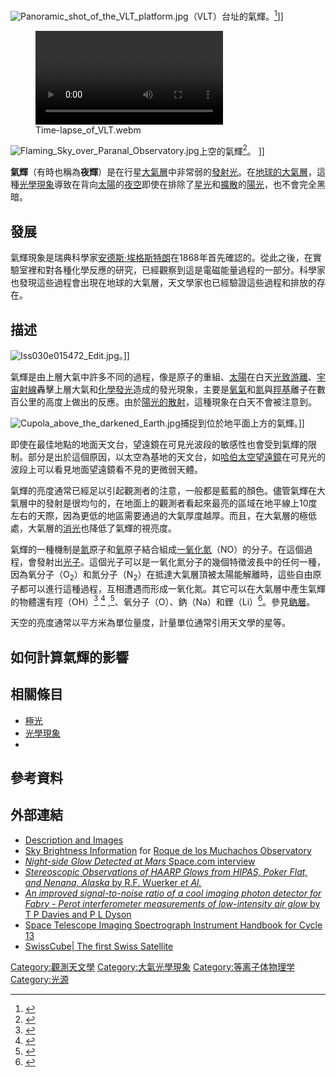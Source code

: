[[File:Panoramic_shot_of_the_VLT_platform.jpg|thumb]]（VLT）台址的氣輝。<ref>{{cite web|title=Austrian Software Tools Developed for ESO|url=http://www.eso.org/public/announcements/ann14041/|website=www.eso.org|publisher=European Southern Observatory|accessdate=6 June 2014|archive-date=2017-09-05|archive-url=https://web.archive.org/web/20170905191830/http://www.eso.org/public/announcements/ann14041/|dead-url=yes}}</ref>]]

[[File:Time-lapse_of_VLT.webm|thumb]]

[[File:Flaming_Sky_over_Paranal_Observatory.jpg|thumb]]上空的氣輝<ref>{{cite news|title=Flaming Sky over Paranal|url=http://www.eso.org/public/images/potw1343a/|accessdate=29 October 2013|newspaper=ESO Picture of the Week|archive-date=2014-02-26|archive-url=https://web.archive.org/web/20140226230748/http://www.eso.org/public/images/potw1343a/|dead-url=no}}</ref>。 ]]

'''氣輝'''（有時也稱為'''夜輝'''）是在行星[[大氣層|大氣層]]中非常弱的[[發射光譜|發射]][[光|光]]。在[[地球大氣層|地球的大氣層]]，這種[[光學現象|光學現象]]導致在背向[[太陽|太陽]]的[[夜空|夜空]]即使在排除了[[星光|星光]]和[[擴散|擴散]]的[[陽光|陽光]]，也不會完全黑暗。

== 發展 ==
氣輝現象是瑞典科學家[[安德斯·埃格斯特朗|安德斯·埃格斯特朗]]在1868年首先確認的。從此之後，在實驗室裡和對各種化學反應的研究，已經觀察到這是電磁能量過程的一部分。科學家也發現這些過程會出現在地球的大氣層，天文學家也已經驗證這些過程和排放的存在。

== 描述 ==
[[File:Iss030e015472_Edit.jpg|thumb]]。]]

氣輝是由上層大氣中許多不同的過程，像是原子的重組、[[太陽|太陽]]在白天[[光致游離|光致游離]]、[[宇宙射線|宇宙射線]]轟擊上層大氣和[[化學發光|化學發光]]造成的發光現象，主要是[[氧氣|氧氣]]和[[氮|氮]]與[[羥基|羥基]]離子在數百公里的高度上做出的反應。由於[[天空漫射|陽光的散射]]，這種現象在白天不會被注意到。

[[Image:Cupola_above_the_darkened_Earth.jpg|thumb]]捕捉到位於地平面上方的氣輝。]]

即使在最佳地點的地面天文台，望遠鏡在可見光波段的敏感性也會受到氣輝的限制。部分是出於這個原因，以太空為基地的天文台，如[[哈伯太空望遠鏡|哈伯太空望遠鏡]]在可見光的波段上可以看見地面望遠鏡看不見的更微弱天體。

氣輝的亮度通常已經足以引起觀測者的注意，一般都是藍藍的顏色。儘管氣輝在大氣層中的發射是很均勻的，在地面上的觀測者看起來最亮的區域在地平線上10度左右的天際，因為更低的地區需要通過的大氣厚度越厚。而且，在大氣層的極低處，大氣層的[[消光|消光]]也降低了氣輝的視亮度。

氣輝的一種機制是[[氮|氮]]原子和[[氧|氧]]原子結合組成[[一氧化氮|一氧化氮]]（NO）的分子。在這個過程，會發射出[[光子|光子]]。這個光子可以是一氧化氮分子的幾個特徵波長中的任何一種，因為氧分子（O<sub>2</sub>）和氮分子（N<sub>2</sub>）在抵達大氣層頂被太陽能解離時，這些自由原子都可以進行這種過程，互相遭遇而形成一氧化氮。其它可以在大氣層中產生氣輝的物體還有羥（OH）<ref name=meinel50a>
{{Cite journal
|author = A. B. Meinel
|title= OH Emission Bands in the Spectrum of the Night Sky I.
|url = https://archive.org/details/sim_astrophysical-journal_1950-05_111_3/page/555
|journal= Astrophysical Journal
|year=1950
|doi=10.1086/145296
|volume= 111
|pages= 555
|bibcode=1950ApJ...111..555M
}}
</ref>
<ref name=meinel50b>
{{Cite journal
|author = A. B. Meinel
|title= OH Emission Bands in the Spectrum of the Night Sky II.
|url = https://archive.org/details/sim_astrophysical-journal_1950-07_112_1/page/120
|journal= Astrophysical Journal
|year=1950
|doi=10.1086/145321
|volume= 112
|pages= 120
|bibcode=1950ApJ...112..120M
}}
</ref>
,<ref name=high10>
{{Cite journal
|author = F. W. High et al.
|title= Sky Variability in the y Band at the LSST Site
|journal= The Publications of the Astronomical Society of the Pacific
|year=2010
|doi=10.1086/653715
|volume= 122
|issue= 892
|pages= 722–730
|bibcode=2010PASP..122..722H
|arxiv = 1002.3637 }}
</ref>、氧分子（O）、鈉（Na）和鋰（Li）<ref>{{Cite web |url=http://www.nature.com/nature/journal/v183/n4673/abs/1831480a0.html |title=存档副本 |accessdate=2014-02-22 |archive-date=2016-04-12 |archive-url=https://web.archive.org/web/20160412064831/http://www.nature.com/nature/journal/v183/n4673/abs/1831480a0.html |dead-url=no }}</ref>。參見[[鈉層|鈉層]]。

天空的亮度通常以平方米為單位量度，計量單位通常引用天文學的星等。

== 如何計算氣輝的影響 ==
{{see also|視星等}}

== 相關條目 ==
*[[極光|極光]]
*[[光學現象|光學現象]]
*{{link-en|電離空氣發光|Ionized-air glow}}

== 參考資料 ==
{{reflist}}

== 外部連結 ==
*[http://www.atoptics.co.uk/highsky/airglow1.htm Description and Images] {{Wayback|url=http://www.atoptics.co.uk/highsky/airglow1.htm |date=20141127201539 }}
*[http://www.not.iac.es/weather/skybrightness.html Sky Brightness Information] {{Wayback|url=http://www.not.iac.es/weather/skybrightness.html |date=20140227221324 }} for [[Roque_de_los_Muchachos_Observatory|Roque de los Muchachos Observatory]]
*[http://www.space.com/scienceastronomy/mars_glow_050131.html ''Night-side Glow Detected at Mars'' Space.com interview] {{Wayback|url=http://www.space.com/scienceastronomy/mars_glow_050131.html |date=20101024014404 }}
*[https://web.archive.org/web/20060901225612/http://www.hipas.alaska.edu/hipasweb/air_glow.htm ''Stereoscopic Observations of HAARP Glows from HIPAS, Poker Flat, and Nenana, Alaska'' by R.F. Wuerker ''et Al.'']
*[http://www.iop.org/EJ/abstract/0957-0233/8/4/016 ''An improved signal-to-noise ratio of a cool imaging photon detector for Fabry - Perot interferometer measurements of low-intensity air glow'' by T P Davies and P L Dyson]
*[http://www.stsci.edu/hst/stis/performance/background/documents/handbooks/currentIHB/c06_exptime6.html Space Telescope Imaging Spectrograph Instrument Handbook for Cycle 13]
*[https://web.archive.org/web/20120320045903/http://swisscube.epfl.ch/ SwissCube| The first Swiss Satellite]

[[Category:觀測天文學|Category:觀測天文學]]
[[Category:大氣光學現象|Category:大氣光學現象]]
[[Category:等离子体物理学|Category:等离子体物理学]]
[[Category:光源|Category:光源]]